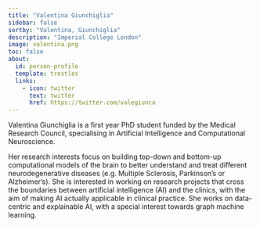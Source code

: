 ```yaml
---
title: "Valentina Giunchiglia"
sidebar: false
sortby: "Valentina, Giunchiglia"
description: "Imperial College London"
image: valentina.png
toc: false
about:
  id: person-profile
  template: trestles
  links:
    - icon: twitter
      text: twitter
      href: https://twitter.com/valegiunca
---
```


Valentina Giunchiglia is a first year PhD student funded by the Medical Research Council, specialising in Artificial Intelligence and Computational Neuroscience.

Her research interests focus on building top-down and bottom-up computational models of the brain to better understand and treat different neurodegenerative diseases (e.g. Multiple Sclerosis, Parkinson’s or Alzheimer’s). She is interested in working on research projects that cross the boundaries between artificial intelligence (AI) and the clinics, with the aim of making AI actually applicable in clinical practice. She works on data-centric and explainable AI, with a special interest towards graph machine learning.
